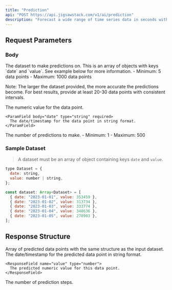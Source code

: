 ```yaml
---
title: "Prediction"
api: "POST https://api.jigsawstack.com/v1/ai/prediction"
description: "Forecast a wide range of time series data in seconds with one simple API and no data training."
---
```



## Request Parameters

### Body

<ParamField body="dataset" type="Array<object>" required>
  The dataset to make predictions on. This is an array of objects with keys
  `date` and `value`. See example below for more information.
  - Minimum: 5 data points
  - Maximum: 1000 data points

Note: The larger the dataset provided, the more accurate the predictions become.
For best results, provide at least 20-30 data points with consistent intervals.

  <Expandable title="Dataset Object Properties">
    <ParamField body="value" type="number | string" required>
      The numeric value for the data point.
    </ParamField>
    
    <ParamField body="date" type="string" required>
      The date/timestamp for the data point in string format.
    </ParamField>
  </Expandable>
</ParamField>

<ParamField body="steps" type="number" default="5">
  The number of predictions to make. - Minimum: 1 - Maximum: 500
</ParamField>

### Sample Dataset

> A dataset must be an array of object containing keys `date` and `value`.

```javascript
type Dataset = {
  date: string,
  value: number | string,
};

const dataset: Array<Dataset> = [
  { date: "2023-01-01", value: 353459 },
  { date: "2023-01-02", value: 313734 },
  { date: "2023-01-03", value: 333774 },
  { date: "2023-01-04", value: 348636 },
  { date: "2023-01-05", value: 278903 },
];
```

<Snippet file="header.mdx" />

## Response Structure

<BasicResponse />

<ResponseField name="prediction" type="Array<object>">
  Array of predicted data points with the same structure as the input dataset.
  
  <Expandable title="Prediction Object Properties">
    <ResponseField name="date" type="string">
      The date/timestamp for the predicted data point in string format.
    </ResponseField>
    
    <ResponseField name="value" type="number">
      The predicted numeric value for this data point.
    </ResponseField>
  </Expandable>
</ResponseField>

<ResponseField name="steps" type="number">
  The number of prediction steps.
</ResponseField>

<PredictionSnippet />
